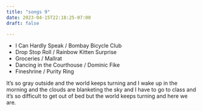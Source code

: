 ```yaml
---
title: "songs 9"
date: 2023-04-15T22:18:25-07:00
draft: false

---
```



- I Can Hardly Speak / Bombay Bicycle Club
- Drop Stop Roll / Rainbow Kitten Surprise
- Groceries / Mallrat
- Dancing in the Courthouse / Dominic Fike
- Fineshrine / Purity Ring

It's so gray outside and the world keeps turning and I wake up in the morning and the clouds are blanketing the sky and I have to go to class and it's so difficult to get out of bed but the world keeps turning and here we are. 